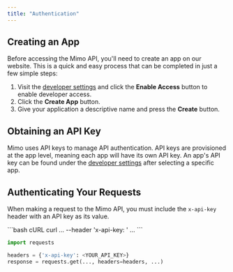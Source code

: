 ```yaml
---
title: "Authentication"
---
```


## Creating an App

Before accessing the Mimo API, you'll need to create an app on our website. This is a quick and easy process that can be completed in just a few simple steps:

1. Visit the [developer settings](https://mimo.team/dashboard/settings/api) and click the **Enable Access** button to enable developer access.
2. Click the **Create App** button.
3. Give your application a descriptive name and press the **Create** button.

## Obtaining an API Key

Mimo uses API keys to manage API authentication. API keys are provisioned at the app level, meaning each app will have its own API key. An app's API key can be found under the [developer settings](https://mimo.team/dashboard/settings/api) after selecting a specific app.

## Authenticating Your Requests

When making a request to the Mimo API, you must include the `x-api-key` header with an API key as its value.

<CodeGroup>
```bash cURL
curl ...
     --header 'x-api-key: <YOUR_API_KEY>'
     ...
```

```python Python
import requests

headers = {'x-api-key': <YOUR_API_KEY>}
response = requests.get(..., headers=headers, ...)
```

</CodeGroup>
